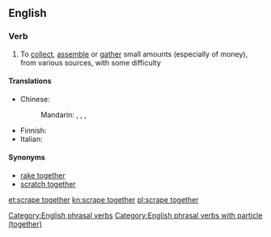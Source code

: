 ==English==

===Verb===
{{en-verb|inf=[[scrape]] [[together]]|scrapes together|scraping together|scraped together}}

# {{idiomatic}} To [[collect]], [[assemble]] or [[gather]] small amounts (especially of money), from various sources, with some difficulty

====Translations====
{{trans-top|collect small amounts}}
* Chinese:
*: Mandarin: {{t|zh|湊|sc=Hani}}, {{t|zh|凑|tr=còu|sc=Hani}}, {{t|zh|湊齊|sc=Hani}}, {{t|zh|凑齐|tr=còuqí|sc=Hani}}
{{trans-mid}}
* Finnish: {{t-|fi|raapia kasaan}}
* Italian: {{t-|it|racimolare}}
{{trans-bottom}}

====Synonyms====
* [[rake together]]
* [[scratch together]]

[[Category:English phrasal verbs]]
[[Category:English phrasal verbs with particle (together)]]

[[et:scrape together]]
[[kn:scrape together]]
[[pl:scrape together]]
